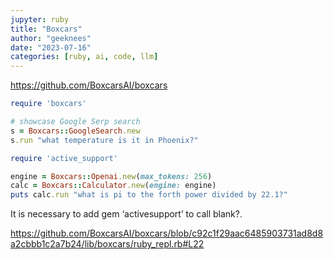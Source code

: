 ```yaml
---
jupyter: ruby
title: "Boxcars"
author: "geeknees"
date: "2023-07-16"
categories: [ruby, ai, code, llm]
---
```


[https://github.com/BoxcarsAI/boxcars](https://github.com/BoxcarsAI/boxcars)

```ruby
require 'boxcars'
```

```ruby

# showcase Google Serp search
s = Boxcars::GoogleSearch.new
s.run "what temperature is it in Phoenix?"
```

```ruby
require 'active_support'

engine = Boxcars::Openai.new(max_tokens: 256)
calc = Boxcars::Calculator.new(engine: engine)
puts calc.run "what is pi to the forth power divided by 22.1?"
```

It is necessary to add gem 'activesupport' to call blank?.

[https://github.com/BoxcarsAI/boxcars/blob/c92c1f29aac6485903731ad8d8a2cbbb1c2a7b24/lib/boxcars/ruby_repl.rb#L22](https://github.com/BoxcarsAI/boxcars/blob/c92c1f29aac6485903731ad8d8a2cbbb1c2a7b24/lib/boxcars/ruby_repl.rb#L22)
